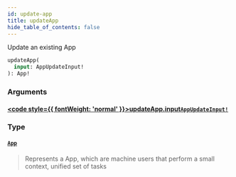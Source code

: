 ```yaml
---
id: update-app
title: updateApp
hide_table_of_contents: false
---
```








Update an existing App

```graphql
updateApp(
  input: AppUpdateInput!
): App!
```


### Arguments

#### [<code style={{ fontWeight: 'normal' }}>updateApp.<b>input</b></code>](#)<Bullet />[`AppUpdateInput!`](/adminidentity/api/graphql-admin/reference/inputs/app-update-input) <Badge class="secondary" text="non-null"/> <Badge class="secondary" text="input"/>
> 
> 

### Type

#### [`App`](/adminidentity/api/graphql-admin/reference/objects/app) <Badge class="secondary" text="object"/>
> Represents a App, which are machine users that perform a small context, unified set of tasks
> 





